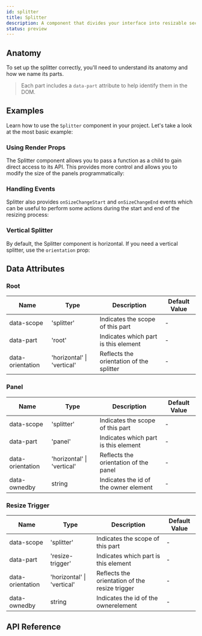 ```yaml
---
id: splitter
title: Splitter
description: A component that divides your interface into resizable sections
status: preview
---
```



<ComponentPreview />

## Anatomy

To set up the splitter correctly, you'll need to understand its anatomy and how
we name its parts.

> Each part includes a `data-part` attribute to help identify them in the DOM.

<Anatomy id="splitter" />

## Examples

Learn how to use the `Splitter` component in your project. Let's take a look at
the most basic example:

<Story id="Basic" />

### Using Render Props

The Splitter component allows you to pass a function as a child to gain direct
access to its API. This provides more control and allows you to modify the size
of the panels programmatically:

<Story id="RenderProp" />

### Handling Events

Splitter also provides `onSizeChangeStart` and `onSizeChangeEnd` events which
can be useful to perform some actions during the start and end of the resizing
process:

<Story id="Events" />

### Vertical Splitter

By default, the Splitter component is horizontal. If you need a vertical
splitter, use the `orientation` prop:

<Story id="Vertical" />

## Data Attributes

### Root

| Name             | Type                       | Description                              | Default Value |
|------------------|----------------------------|------------------------------------------|---------------|
| data-scope       | 'splitter'                 | Indicates the scope of this part         | -             |
| data-part        | 'root'                     | Indicates which part is this element     | -             |
| data-orientation | 'horizontal' \| 'vertical' | Reflects the orientation of the splitter | -             |

### Panel

| Name             | Type                       | Description                           | Default Value |
|------------------|----------------------------|---------------------------------------|---------------|
| data-scope       | 'splitter'                 | Indicates the scope of this part      | -             |
| data-part        | 'panel'                    | Indicates which part is this element  | -             |
| data-orientation | 'horizontal' \| 'vertical' | Reflects the orientation of the panel | -             |
| data-ownedby     | string                     | Indicates the id of the owner element | -             |

### Resize Trigger

| Name             | Type                       | Description                                    | Default Value |
|------------------|----------------------------|------------------------------------------------|---------------|
| data-scope       | 'splitter'                 | Indicates the scope of this part               | -             |
| data-part        | 'resize-trigger'           | Indicates which part is this element           | -             |
| data-orientation | 'horizontal' \| 'vertical' | Reflects the orientation of the resize trigger | -             |
| data-ownedby     | string                     | Indicates the id of the ownerelement           | -             |

## API Reference

<ComponentTypes />
